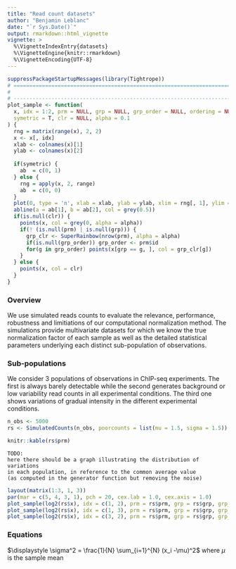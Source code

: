 ```yaml
---
title: "Read count datasets"
author: "Benjamin Leblanc"
date: "`r Sys.Date()`"
output: rmarkdown::html_vignette
vignette: >
  %\VignetteIndexEntry{datasets}
  %\VignetteEngine{knitr::rmarkdown}
  %\VignetteEncoding{UTF-8}
---
```


```r
suppressPackageStartupMessages(library(Tightrope))
# =============================================================================.
#
# -----------------------------------------------------------------------------.
plot_sample <- function(
  x, idx = 1:2, prm = NULL, grp = NULL, grp_order = NULL, ordering = NULL,
  symetric = T, clr = NULL, alpha = 0.1
) {
  rng = matrix(range(x), 2, 2)
  x <- x[, idx]
  xlab <- colnames(x)[1]
  ylab <- colnames(x)[2]
  
  if(symetric) {
    ab  = c(0, 1)
  } else {
    rng = apply(x, 2, range)
    ab  = c(0, 0)
  }
  plot(0, type = 'n', xlab = xlab, ylab = ylab, xlim = rng[, 1], ylim = rng[, 2])
  abline(a = ab[1], b = ab[2], col = grey(0.5))
  if(is.null(clr)) {
    points(x, col = grey(0, alpha = alpha))
    if(! (is.null(prm) | is.null(grp))) {
      grp_clr <- SuperRainbow(nrow(prm), alpha = alpha)
      if(is.null(grp_order)) grp_order <- prm$id
      for(g in grp_order) points(x[grp == g, ], col = grp_clr[g])
    }
  } else {
    points(x, col = clr)
  }
}
```

### Overview

We use simulated reads counts to evaluate the relevance, performance,
robustness and limitiations of our computational normalization method.
The simulations provide multivariate datasets for which we know the true
normalization factor of each sample as well as the detailed statistical
parameters underlying each distinct sub-population of observations.

### Sub-populations

We consider 3 populations of observations in ChIP-seq experiments. The first is
always barely detectable while the second generates background or low
variability read counts in all experimental conditions. The third one shows
variations of gradual intensity in the different experimental conditions.

```r
n_obs <- 5000
rs <- SimulatedCounts(n_obs, poorcounts = list(mu = 1.5, sigma = 1.5))
```

```r
knitr::kable(rs$prm)
```

    TODO:
    here there should be a graph illustrating the distribution of variations
    in each population, in reference to the common average value
    (as computed in the generator function but removing the noise)

```r
layout(matrix(1:3, 1, 3))
par(mar = c(5, 4, 3, 1), pch = 20, cex.lab = 1.0, cex.axis = 1.0)
plot_sample(log2(rs$x), idx = c(1, 2), prm = rs$prm, grp = rs$grp, grp_order = 3:1, alpha = 0.05)
plot_sample(log2(rs$x), idx = c(1, 3), prm = rs$prm, grp = rs$grp, grp_order = 3:1, alpha = 0.05)
plot_sample(log2(rs$x), idx = c(3, 2), prm = rs$prm, grp = rs$grp, grp_order = 3:1, alpha = 0.05)
```

### Equations

$\displaystyle \sigma^2 = \frac{1}{N} \sum_{i=1}^{N} (x_i -\mu)^2$ where $\mu$ is the sample mean

